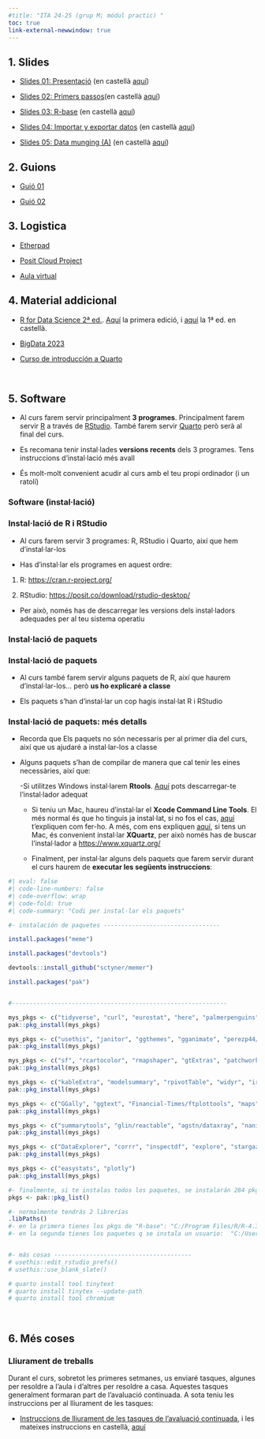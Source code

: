 ```yaml
---
#title: "ITA 24-25 (grup M; módul practic) "
toc: true
link-external-newwindow: true
---
```



## 1. Slides

- [Slides 01: Presentació](./slides/slides_01_presentacion_val.html){target="_blank"} (en castellà [aquí](./slides/slides_01_presentacion.html){target="_blank"})

- [Slides 02: Primers passos](./slides/slides_02_primeros-pasos_val.html){target="_blank"}(en castellà [aquí](./slides/slides_02_primeros-pasos.html){target="_blank"})

- [Slides 03: R-base](./slides/slides_03_R-base-01_val.html){target="_blank"} (en castellà [aquí](./slides/slides_03_R-base-01.html){target="_blank"})

- [Slides 04: Importar y exportar datos](./slides/slides_04_cargar-datos_val.html){target="_blank"} (en castellà [aquí](./slides/slides_04_cargar-datos.html){target="_blank"})

- [Slides 05: Data munging (A)](./slides/slides_05A_data-munging_val.html){target="_blank"} (en castellà [aquí](./slides/slides_05A_data-munging.html){target="_blank"})






## 2. Guions

- [Guió 01](./guiones/guion_01_ITA.zip){target="_blank"}

- [Guió 02](./guiones/guion_02_ITA.zip){target="_blank"}



## 3. Logistica

- [Etherpad](https://etherpad.wikimedia.org/p/curso_intro_DS_UV){target="_blank"}

- [Posit Cloud Project](https://posit.cloud/content/8706947)

- [Aula virtual](https://aulavirtual.uv.es/course/view.php?id=84280){target="_blank"}



## 4. Material addicional

- [R for Data Science 2ª ed.](https://r4ds.hadley.nz/). [Aquí](https://r4ds.had.co.nz/){target="_blank"} la primera edició, i [aquí](https://es.r4ds.hadley.nz/){target="_blank"} la 1ª ed. en castellà.


- [BigData 2023](https://perezp44.github.io/intro-ds-23-24-web/){target="_blank"}

- [Curso de introducción a Quarto](https://perezp44.github.io/intro.to.quarto.2024/){target="_blank"}



<br>

## 5. Software

::: {.callout-note appearance="minimal" icon="false"}

- Al curs farem servir principalment **3 programes**. Principalment farem servir [R](https://cran.r-project.org/){target="_blank"} a través de [RStudio](https://www.rstudio.com/products/rstudio/download/# download){target="_blank"}. També farem servir [Quarto](https://quarto.org/) però serà al final del curs.

- Es recomana tenir instal·lades **versions recents** dels 3 programes. Tens instruccions d'instal·lació més avall

- És molt-molt convenient acudir al curs amb el teu propi ordinador (i un ratolí)
:::


### Software (instal·lació)

::: {.callout-important collapse="false" appearance="default" icon="false"}
### Instal·lació de R i RStudio

- Al curs farem servir 3 programes: R, RStudio i Quarto, així que hem d'instal·lar-los

- Has d'instal·lar els programes en aquest ordre:

 1. R: <https://cran.r-project.org/>{target="_blank"}

 2. RStudio: <https://posit.co/download/rstudio-desktop/>{target="_blank"}


- Per això, només has de descarregar les versions dels instal·ladors adequades per al teu sistema operatiu
:::


### Instal·lació de paquets


::: {.callout-important collapse="true" appearance="default" icon="false"}
### Instal·lació de paquets

- Al curs també farem servir alguns paquets de R, així que haurem d'instal·lar-los... però **us ho explicaré a classe**

- Els paquets s'han d'instal·lar un cop hagis instal·lat R i RStudio
:::




::: {.callout-important collapse="true" appearance="default" icon="false"}
### Instal·lació de paquets: més detalls

- Recorda que Els paquets no són necessaris per al primer dia del curs, així que us ajudaré a instal·lar-los a classe

- Alguns paquets s'han de compilar de manera que cal tenir les eines necessàries, així que:

    -Si utilitzes Windows instal·larem **Rtools**. [Aquí](https://cran.r-project.org/bin/windows/Rtools/) pots descarregar-te l'instal·lador adequat
    
    - Si teniu un Mac, haureu d'instal·lar el **Xcode Command Line Tools**. El més normal és que ho tinguis ja instal·lat, si no fos el cas, [aquí](https://www.makeuseof.com/install-xcode-command-line-tools/) t'expliquen com fer-ho. A més, com ens expliquen [aquí](https://psyteachr.github.io/msc-data-skills/installingr.html), si tens un Mac, és convenient instal·lar **XQuartz**, per això només has de buscar l'instal·lador a <https://www.xquartz.org/>

  - Finalment, per instal·lar alguns dels paquets que farem servir durant el curs haurem de **executar les següents instruccions**:
  
  
```r
#| eval: false
#| code-line-numbers: false
#| code-overflow: wrap
#| code-fold: true
#| code-summary: "Codi per instal·lar els paquets"

#- instalación de paquetes ---------------------------------

install.packages("meme")

install.packages("devtools")

devtools::install_github("sctyner/memer")

install.packages("pak")


#-------------------------------------------------------------

mys_pkgs <- c("tidyverse", "curl", "eurostat", "here", "palmerpenguins", "quantmod", "rio", "gt", "DT", "gapminder", "markdown")
pak::pkg_install(mys_pkgs)   

mys_pkgs <- c("usethis", "janitor", "ggthemes", "gganimate", "perezp44/pjpv.curso.R.2022", "sjPlot")
pak::pkg_install(mys_pkgs)   

mys_pkgs <- c("sf", "rcartocolor", "rmapshaper", "gtExtras", "patchwork", "magick")
pak::pkg_install(mys_pkgs)   

mys_pkgs <- c("kableExtra", "modelsummary", "rpivotTable", "widyr", "irlba", "tmap")
pak::pkg_install(mys_pkgs)

mys_pkgs <- c("GGally", "ggtext", "Financial-Times/ftplottools", "maps")
pak::pkg_install(mys_pkgs)  

mys_pkgs <- c("summarytools", "glin/reactable", "agstn/dataxray", "naniar")
pak::pkg_install(mys_pkgs)  

mys_pkgs <- c("DataExplorer", "corrr", "inspectdf", "explore", "stargazer", "apaTables")
pak::pkg_install(mys_pkgs)   

mys_pkgs <- c("easystats", "plotly")
pak::pkg_install(mys_pkgs)

#- finalmente, si te instalas todos los paquetes, se instalarán 284 pkg's aprox. (q ocupan 842 MB aprox.)
pkgs <- pak::pkg_list()

#- normalmente tendrás 2 librerías
.libPaths()
#- en la primera tienes los pkgs de "R-base": "C:/Program Files/R/R-4.3.0/library"   
#- en la segunda tienes los paquetes q se instala un usuario:  "C:/Users/Usuario/AppData/Local/R/win-library/4.3" 


#- más cosas ---------------------------------------
# usethis::edit_rstudio_prefs()
# usethis::use_blank_slate() 

# quarto install tool tinytext
# quarto install tinytex --update-path
# quarto install tool chromium
```

:::



<br>

## 6. Més coses

### Lliurament de treballs

Durant el curs, sobretot les primeres setmanes, us enviaré tasques, algunes per resoldre a l'aula i d'altres per resoldre a casa. Aquestes tasques generalment formaran part de l'avaluació continuada. A sota teniu les instruccions per al lliurament de les tasques:

- [Instruccions de lliurament de les tasques de l'avaluació continuada](./mas-cosas/04_como-entregar-las-tareas-uploader_val.html){target="_blank"}, i les mateixes instruccions en castellà, [aquí](./mas-cosas/04_como-entregar-las-tareas-uploader.html){target="_blank"}

<br><br>
